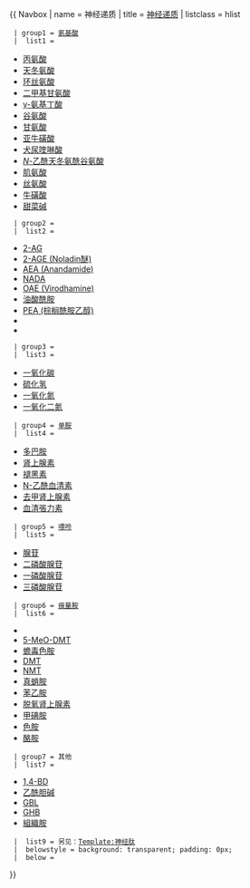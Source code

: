 {{ Navbox
| name  = 神经递质
| title = [[神经递质]]
| listclass = hlist

  | group1 = [[氨基酸]]
  |  list1 = 
* [[丙氨酸]]
* [[天冬氨酸]]
* [[环丝氨酸]]
* [[二甲基甘氨酸]]
* [[γ-氨基丁酸]]
* [[谷氨酸]]
* [[甘氨酸]]
* [[亚牛磺酸]]
* [[犬尿喹啉酸]]
* [[N-乙酰天冬氨酰谷氨酸|''N''-乙酰天冬氨酰谷氨酸]]
* [[肌氨酸]]
* [[丝氨酸]]
* [[牛磺酸]]
* [[甜菜碱]]

  | group2 = {{le|内源大麻素系統|Endocannabinoid_system|内源大麻素}}
  |  list2 = 
* [[2-花生四烯酸甘油酯|2-AG]]
* [[2-花生四烯基甘油醚|2-AGE (Noladin醚)]]
* [[N-花生四烯酰乙醇胺|AEA (Anandamide)]]
* [[N-花生四烯酰多巴胺|NADA]]
* [[O-花生四烯酰乙醇胺|OAE (Virodhamine)]]
* [[油酸酰胺]]
* [[棕榈酰胺乙醇|PEA (棕榈酰胺乙醇)]]
* {{tsl|en|RVD-Hpα}}
* {{tsl|en|Hemopressin}}

  | group3 = {{le|气体递质|Gaseous signaling molecules}}
  |  list3 = 
* [[一氧化碳]]
* [[硫化氢]]
* [[一氧化氮]]
* [[一氧化二氮]]

  | group4 = [[单胺]]
  |  list4 = 
* [[多巴胺]]
* [[肾上腺素]]
* [[褪黑素]]
* [[N-乙酰血清素]]
* [[去甲肾上腺素]]
* [[血清素|血清張力素]]

  | group5 = [[嘌呤]]
  |  list5 = 
* [[腺苷]]
* [[二磷酸腺苷]]
* [[一磷酸腺苷]]
* [[三磷酸腺苷]]

  | group6 = [[痕量胺]]
  |  list6 = 
* {{tsl|en|3-Iodothyronamine}}
* [[5-甲氧基二甲基色胺|5-MeO-DMT]]
* [[蟾毒色胺]]
* [[二甲基色胺|DMT]]
* [[N-甲基色胺|NMT]]
* [[章胺|真蛸胺]]
* [[苯乙胺]]
* [[脱氧肾上腺素]]
* [[甲碘胺]]
* [[色胺]]
* [[酪胺]]

  | group7 = 其他
  |  list7 = 
* [[1,4-丁二醇|1,4-BD]]
* [[乙酰胆碱]]
* [[γ-丁内酯|GBL]]
* [[γ-羟基丁酸|GHB]]
* [[組織胺]]

  |  list9 = 另见：[[Template:神经肽]]
  |  belowstyle = background: transparent; padding: 0px;
  |  below = {{Peripheral nervous system navs}}
}}<noinclude>{{collapsible option}}
[[Category:信号转导模板|{{PAGENAME}}]]
</noinclude>